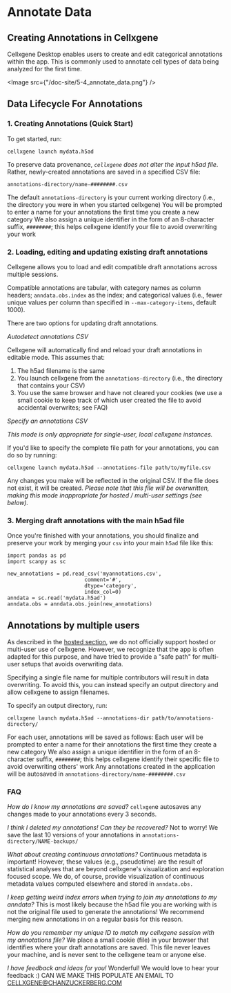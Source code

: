 # Annotate Data

## Creating Annotations in Cellxgene

Cellxgene Desktop enables users to create and edit categorical annotations within the app. This is commonly used to annotate cell types of data being analyzed for the first time.

<Image src={"/doc-site/5-4_annotate_data.png"} />

## Data Lifecycle For Annotations

### 1. Creating Annotations (Quick Start)

To get started, run:

```
cellxgene launch mydata.h5ad
```

To preserve data provenance, _`cellxgene` does not alter the input h5ad file_. Rather, newly-created annotations are saved in a specified CSV file:

```
annotations-directory/name-########.csv
```

The default `annotations-directory` is your current working directory (i.e., the directory you were in when you started cellxgene)
You will be prompted to enter a name for your annotations the first time you create a new category
We also assign a unique identifier in the form of an 8-character suffix, `########`; this helps cellxgene identify your file to avoid overwriting your work

### 2. Loading, editing and updating existing draft annotations

Cellxgene allows you to load and edit compatible draft annotations across multiple sessions.

Compatible annotations are tabular, with category names as column headers; `anndata.obs.index` as the index; and categorical values (i.e., fewer unique values per column than specified in `--max-category-items`, default 1000).

There are two options for updating draft annotations.

_Autodetect annotations CSV_

Cellxgene will automatically find and reload your draft annotations in editable mode. This assumes that:

1. The h5ad filename is the same
2. You launch cellxgene from the `annotations-directory` (i.e., the directory that contains your CSV)
3. You use the same browser and have not cleared your cookies (we use a small cookie to keep track of which user created the file to avoid accidental overwrites; see FAQ)

_Specify an annotations CSV_

_This mode is only appropriate for single-user, local cellxgene instances._

If you'd like to specify the complete file path for your annotations, you can do so by running:

```
cellxgene launch mydata.h5ad --annotations-file path/to/myfile.csv
```

Any changes you make will be reflected in the original CSV. If the file does not exist, it will be created. _Please note that this file will be overwritten, making this mode inappropriate for hosted / multi-user settings (see below)._

### 3. Merging draft annotations with the main h5ad file

Once you're finished with your annotations, you should finalize and preserve your work by merging your `csv` into your main `h5ad` file like this:

```
import pandas as pd
import scanpy as sc

new_annotations = pd.read_csv('myannotations.csv',
                         comment='#',
                         dtype='category',
                         index_col=0)
anndata = sc.read('mydata.h5ad')
anndata.obs = anndata.obs.join(new_annotations)
```

## Annotations by multiple users

As described in the [hosted section](docs/04__Analyze%20Public%20Data/4_1__Hosted%20Tutorials), we do not officially support hosted or multi-user use of cellxgene. However, we recognize that the app is often adapted for this purpose, and have tried to provide a "safe path" for multi-user setups that avoids overwriting data.

Specifying a single file name for multiple contributors will result in data overwriting. To avoid this, you can instead specify an output directory and allow cellxgene to assign filenames.

To specify an output directory, run:

```
cellxgene launch mydata.h5ad --annotations-dir path/to/annotations-directory/
```

For each user, annotations will be saved as follows:
Each user will be prompted to enter a name for their annotations the first time they create a new category
We also assign a unique identifier in the form of an 8-character suffix, `########`; this helps cellxgene identify their specific file to avoid overwriting others' work
Any annotations created in the application will be autosaved in `annotations-directory/name-########.csv`

### FAQ

_How do I know my annotations are saved?_
`cellxgen`e autosaves any changes made to your annotations every 3 seconds.

_I think I deleted my annotations! Can they be recovered?_
Not to worry! We save the last 10 versions of your annotations in `annotations-directory/NAME-backups/`

_What about creating continuous annotations?_
Continuous metadata is important! However, these values (e.g., pseudotime) are the result of statistical analyses that are beyond cellxgene's visualization and exploration focused scope. We do, of course, provide visualization of continuous metadata values computed elsewhere and stored in `anndata.obs.`

_I keep getting weird index errors when trying to join my annotations to my anndata?_
This is most likely because the h5ad file you are working with is not the original file used to generate the annotations! We recommend merging new annotations in on a regular basis for this reason.

_How do you remember my unique ID to match my cellxgene session with my annotations file?_
We place a small cookie (file) in your browser that identifies where your draft annotations are saved. This file never leaves your machine, and is never sent to the cellxgene team or anyone else.

_I have feedback and ideas for you!_
Wonderful! We would love to hear your feedback :) CAN WE MAKE THIS POPULATE AN EMAIL TO CELLXGENE@CHANZUCKERBERG.COM
